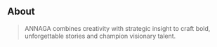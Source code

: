 ## About

> ANNAGA combines creativity with strategic insight to craft bold, unforgettable stories and champion visionary talent.